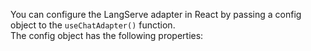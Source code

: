 You can configure the LangServe adapter in React by passing a config object to the `useChatAdapter()` function.<br />
The config object has the following properties:
